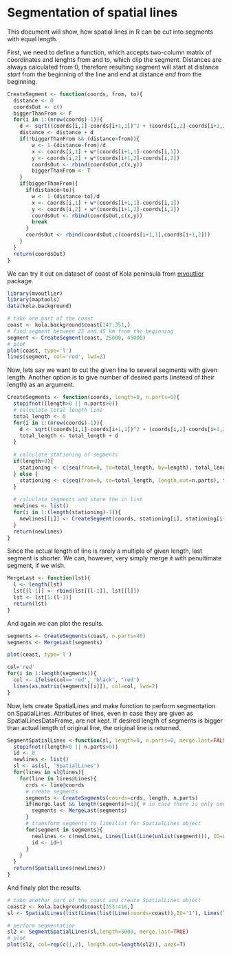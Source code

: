 Segmentation of spatial lines
========================================================

This document will show, how spatial lines in R can be cut into segments with equal length.

First, we need to define a function, which accepts two-column matrix of coordinates and lenghts from and to, which clip the segment. Distances are always calculated from 0, therefore resulting segment will start at distance *start* from the beginning of the line and end at distance *end* from the beginning.

```r
CreateSegment <- function(coords, from, to){
  distance <- 0
  coordsOut <- c()
  biggerThanFrom <- F
  for(i in 1:(nrow(coords)-1)){
    d <- sqrt((coords[i,1]-coords[i+1,1])^2 + (coords[i,2]-coords[i+1,2])^2)
    distance <- distance + d
    if(!biggerThanFrom && (distance>from)){
        w <- 1-(distance-from)/d
        x <- coords[i,1] + w*(coords[i+1,1]-coords[i,1])
        y <- coords[i,2] + w*(coords[i+1,2]-coords[i,2])
        coordsOut <- rbind(coordsOut,c(x,y))
        biggerThanFrom <- T
    }
    if(biggerThanFrom){
      if(distance>to){
        w <- 1-(distance-to)/d
        x <- coords[i,1] + w*(coords[i+1,1]-coords[i,1])
        y <- coords[i,2] + w*(coords[i+1,2]-coords[i,2])
        coordsOut <- rbind(coordsOut,c(x,y))
        break
      }
      coordsOut <- rbind(coordsOut,c(coords[i+1,1],coords[i+1,2]))
    }
  }
  return(coordsOut)
}
```

We can try it out on dataset of coast of Kola peninsula from [mvoutlier](http://cran.r-project.org/web/packages/mvoutlier/) package.

```r
library(mvoutlier)
library(maptools)
data(kola.background)

# take one part of the coast
coast <- kola.background$coast[147:351,]
# find segment between 25 and 45 km from the beginning
segment <- CreateSegment(coast, 25000, 45000)
# plot
plot(coast, type='l')
lines(segment, col='red', lwd=2)
```

Now, lets say we want to cut the given line to several segments with given length. Another option is to give number of desired parts (instead of their length) as an argument.

```r
CreateSegments <- function(coords, length=0, n.parts=0){
  stopifnot((length>0 || n.parts>0))
  # calculate total length line
  total_length <- 0
  for(i in 1:(nrow(coords)-1)){
    d <- sqrt((coords[i,1]-coords[i+1,1])^2 + (coords[i,2]-coords[i+1,2])^2)
    total_length <- total_length + d
  }
  
  # calculate stationing of segments
  if(length>0){
    stationing <- c(seq(from=0, to=total_length, by=length), total_length)
  } else {
    stationing <- c(seq(from=0, to=total_length, length.out=n.parts), total_length)
  }
  
  # calculate segments and store the in list
  newlines <- list()
  for(i in 1:(length(stationing)-1)){
    newlines[[i]] <- CreateSegment(coords, stationing[i], stationing[i+1])
  }
  return(newlines)
}
```

Since the actual length of line is rarely a multiple of given length, last segment is shorter. We can, however, very simply merge it with penultimate segment, if we wish.

```r
MergeLast <- function(lst){
  l <- length(lst)
  lst[[l-1]] <- rbind(lst[[l-1]], lst[[l]])
  lst <- lst[1:(l-1)]
  return(lst)
}  
```

And again we can plot the results.

```r
segments <- CreateSegments(coast, n.parts=40)
segments <- MergeLast(segments)

plot(coast, type='l')

col='red'
for(i in 1:length(segments)){
  col <- ifelse(col=='red', 'black', 'red')
  lines(as.matrix(segments[[i]]), col=col, lwd=2)
}
```

Now, lets create SpatialLines and make function to perform segmentation on SpatialLines. Attributes of lines, even in case they are given as SpatialLinesDataFrame, are not kept. If desired length of segments is bigger than actual length of original line, the original line is returned.

```r
SegmentSpatialLines <-function(sl, length=0, n.parts=0, merge.last=FALSE){
  stopifnot((length>0 || n.parts>0))
  id <- 0
  newlines <- list()
  sl <- as(sl, 'SpatialLines')
  for(lines in sl@lines){
    for(line in lines@Lines){
      crds <- line@coords
      # create segments
      segments <- CreateSegments(coords=crds, length, n.parts)
      if(merge.last && length(segments)>1){ # in case there is only one segment, merging would result into error
        segments <- MergeLast(segments)
      }
      # transform segments to lineslist for SpatialLines object
      for(segment in segments){
        newlines <- c(newlines, Lines(list(Line(unlist(segment))), ID=as.character(id)))
        id <- id+1
      }
    }
  }
  return(SpatialLines(newlines))
}
```

And finaly plot the results.

```r
# take another part of the coast and create SpatialLines object
coast2 <- kola.background$coast[353:416,]
sl <- SpatialLines(list(Lines(list(Line(coords=coast)),ID='1'), Lines(list(Line(coords=coast2)), ID='2')))

# perform segmentation
sl2 <- SegmentSpatialLines(sl,length=5000, merge.last=TRUE)
# plot
plot(sl2, col=rep(c(1,2), length.out=length(sl2)), axes=T)
```